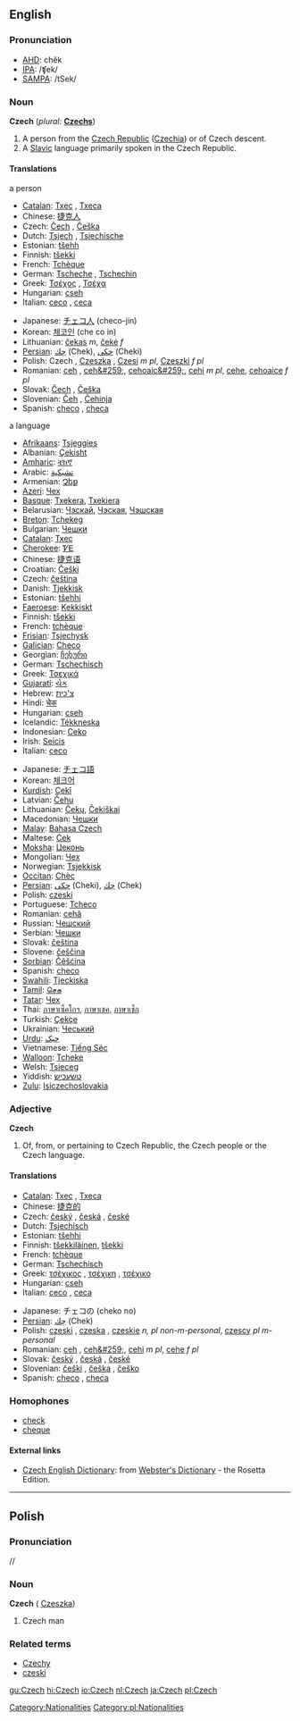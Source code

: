 ==English==

===Pronunciation===
*[[w:AHD|AHD]]: chĕk
*[[w:IPA|IPA]]: /ʧek/
*[[w:SAMPA|SAMPA]]: /tSek/

===Noun===
{{wikipedia}}
'''Czech'''  (''plural:'' '''[[Czechs]]''')
#A person from the [[Czech Republic]] ([[Czechia]]) or of Czech descent.
# A [[Slavic]] language primarily spoken in the Czech Republic.

====Translations====
;a person
{{top}}
*[[Catalan]]: [[Txec]] {{m}}, [[Txeca]] {{f}}
*Chinese: [[捷克人]]
*Czech: [[Čech]] {{m}}, [[Češka]] {{f}}
*Dutch: [[Tsjech]] {{m}}, [[Tsjechische]] {{f}}
*Estonian: [[tšehh]]
*Finnish: [[tšekki]]
*French: [[Tchèque]]
*German: [[Tscheche]] {{m}}, [[Tschechin]] {{f}}
*Greek: [[Τσέχος]] {{m}}, [[Τσέχα]] {{f}}
*Hungarian: [[cseh]]
*Italian: [[ceco]] {{m}}, [[ceca]] {{f}}
{{mid}}
*Japanese: [[チェコ人]] (checo-jin)
*Korean: [[체코인]] (che co in)
*Lithuanian: [[čekas]] ''m'', [[čekė]] ''f''
*[[Persian]]: [[چك]]  (Chek), [[چكی]] (Cheki)
*Polish: Czech {{m}}, [[Czeszka]] {{f}}, [[Czesi]] ''m pl'', [[Czeszki]] ''f pl''
*Romanian: [[ceh]] {{m}}, [[ceh&#259;]], [[cehoaic&#259;]], [[cehi]] ''m pl'', [[cehe]], [[cehoaice]] ''f pl''
*Slovak: [[Čech]] {{m}}, [[Češka]] {{f}}
*Slovenian: [[Čeh]] {{m}}, [[Čehinja]] {{f}}
*Spanish: [[checo]] {{m}}, [[checa]] {{f}}
{{bottom}}

;a language
{{top}}
*[[Afrikaans]]: [[Tsjeggies]]
*Albanian: [[Çekisht]]
*[[Amharic]]: [[ቼክኛ]]
*Arabic: [[تشيكية]]
*Armenian: [[Չեք]]
*[[Azeri]]: [[Чех]]
*[[Basque]]: [[Txekera]], [[Txekiera]]
*Belarusian: [[Чэскай]], [[Чэская]], [[Чэшская]]
*[[Breton]]: [[Tchekeg]]
*Bulgarian: [[Чешки]]
*[[Catalan]]: [[Txec]]
*[[Cherokee]]: [[ᏤᎬ]]
*Chinese: [[捷克语]]
*Croatian: [[Češki]]
*Czech: [[čeština]] {{f}}
*Danish: [[Tjekkisk]] 
*Estonian: [[tšehhi]] 
*[[Faeroese]]: [[Kekkiskt]] 
*Finnish: [[tšekki]]
*French: [[tchèque]]
*[[Frisian]]: [[Tsjechysk]]
*[[Galician]]: [[Checo]]
*Georgian: [[ჩეხური]]
*German: [[Tschechisch]] {{n}}
*Greek: [[Τσεχικά]]
*[[Gujarati]]: [[ચેક]]
*Hebrew: [[צ'כית]]
*Hindi: [[चेक]]
*Hungarian: [[cseh]]
*Icelandic: [[Tékkneska]]
*Indonesian: [[Ceko]]
*Irish: [[Seicis]]
*Italian: [[ceco]] {{m}}
{{mid}}
*Japanese: [[チェコ語]]
*Korean: [[체크어]] 
*[[Kurdish]]: [[Çekî]] 
*Latvian: [[Čehu]] 
*Lithuanian: [[Čekų]], [[Čekiškai]]
*Macedonian: [[Чешки]] 
*[[Malay]]: [[Bahasa Czech]] 
*Maltese: [[Ċek]] 
*[[Moksha]]: [[Цеконь]] 
*Mongolian: [[Чех]] 
*Norwegian: [[Tsjekkisk]] 
*[[Occitan]]: [[Chèc]] 
*[[Persian]]: [[چكى]] (Cheki), [[چك]] (Chek)
*Polish: [[czeski]] {{m}}
*Portuguese: [[Tcheco]] 
*Romanian: [[cehă]] 
*Russian: [[Чешский]] 
*Serbian: [[Чешки]] 
*Slovak: [[čeština]] {{f}}
*Slovene: [[češčina]] {{f}}
*[[Sorbian]]: [[Čěšćina]] 
*Spanish: [[checo]] {{m}}
*[[Swahili]]: [[Tjeckiska]]
*[[Tamil]]: [[செக]]
*[[Tatar]]: [[Чех]]
*Thai: [[ภาษาเซ็คโกฯ]], [[ภาษาเชค]], [[ภาษาเช็ก]]
*Turkish: [[Çekçe]]
*Ukrainian: [[Чеський]]
*[[Urdu]]: [[چيک]]
*Vietnamese: [[Tiếng Séc]]
*[[Walloon]]: [[Tcheke]]
*Welsh: [[Tsieceg]]
*Yiddish: [[טשעכיש]]
*[[Zulu]]: [[Isiczechoslovakia]]
{{bottom}}

===Adjective===
'''Czech'''
#Of, from, or pertaining to Czech Republic, the Czech people or the Czech language.

====Translations====
{{top}}
*[[Catalan]]: [[Txec]] {{m}}, [[Txeca]] {{f}}
*Chinese: [[捷克的]]
*Czech: [[český]] {{m}}, [[česká]] {{f}}, [[české]] {{n}}
*Dutch: [[Tsjechisch]]
*Estonian: [[tšehhi]]
*Finnish: [[tšekkiläinen]], [[tšekki]]
*French: [[tchèque]]
*German: [[Tschechisch]]
*Greek: [[τσέχικος]] {{m}}, [[τσέχικη]] {{f}}, [[τσέχικο]] {{n}}
*Hungarian: [[cseh]]
*Italian: [[ceco]] {{m}}, [[ceca]] {{f}}
{{mid}}
*Japanese: チェコの (cheko no)
*[[Persian]]: [[چك]]  (Chek) 
*Polish: [[czeski]] {{m}}, [[czeska]] {{f}}, [[czeskie]] ''n, pl non-m-personal'', [[czescy]] ''pl m-personal''
*Romanian: [[ceh]] {{m}}, [[ceh&#259;]], [[cehi]] ''m pl'', [[cehe]] ''f pl''
*Slovak: [[český]] {{m}}, [[česká]] {{f}}, [[české]] {{n}}
*Slovenian: [[češki]] {{m}}, [[češka]] {{f}}, [[češko]] {{n}}
*Spanish: [[checo]] {{m}}, [[checa]] {{f}}
{{bottom}}

===Homophones===
*[[check]]
*[[cheque]]

====External links====
{{interwiktionary|code=cs}}
*[http://www.websters-online-dictionary.org/definition/Czech-english/ Czech English Dictionary]: from [http://www.websters-online-dictionary.org/ Webster's Dictionary] - the Rosetta Edition.

----
==Polish==
===Pronunciation===
/{{IPAchar|tʂex}}/

===Noun===
'''Czech''' {{m}} ({{f}} [[Czeszka]])
# Czech man

===Related terms===
*[[Czechy]]
*[[czeski]]

[[Category:Nationalities]]
[[Category:pl:Nationalities]]

[[gu:Czech]]
[[hi:Czech]]
[[io:Czech]]
[[nl:Czech]]
[[ja:Czech]]
[[pl:Czech]]